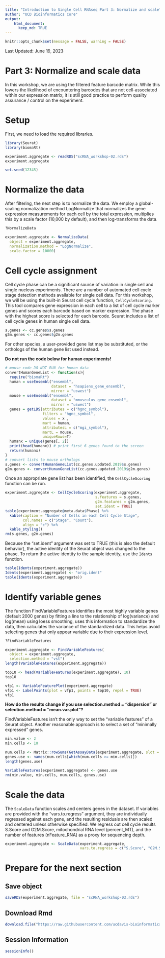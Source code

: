 ```yaml
---
title: "Introduction to Single Cell RNAseq Part 3: Normalize and scale"
author: "UCD Bioinformatics Core"
output:
    html_document:
      keep_md: TRUE
---
```


```r
knitr::opts_chunk$set(message = FALSE, warning = FALSE)
```

Last Updated: June 19, 2023

# Part 3: Normalize and scale data

In this workshop, we are using the filtered feature barcode matrix. While this lowers the likelihood of encountering barcodes that are not cell-associated within our expression matrix, it is still good practice to perform quality assurance / control on the experiment.

# Setup

First, we need to load the required libraries.

```r
library(Seurat)
library(biomaRt)
```

```r
experiment.aggregate <- readRDS("scRNA_workshop-02.rds")
experiment.aggregate
```

```r
set.seed(12345)
```


# Normalize the data

After filtering, the next step is to normalize the data. We employ a global-scaling normalization method LogNormalize that normalizes the gene expression measurements for each cell by the total expression, multiplies this by a scale factor (10,000 by default), and then log-transforms the data.

```r
?NormalizeData
```

```r
experiment.aggregate <- NormalizeData(
  object = experiment.aggregate,
  normalization.method = "LogNormalize",
  scale.factor = 10000)
```

# Cell cycle assignment
Cell cycle phase can be a significant source of variation in single cell and single nucleus experiments. There are a number of automated cell cycle stage detection methods available for single cell data. For this workshop, we will be using the built-in Seurat cell cycle function, `CellCycleScoring`. This tool compares gene expression in each cell to a list of cell cycle marker genes and scores each barcode based on marker expression. The phase with the highest score is selected for each barcode. Seurat includes a list of cell cycle genes in human single cell data.

```r
s.genes <- cc.genes$s.genes
g2m.genes <- cc.genes$g2m.genes
```

For other species, a user-provided gene list may be substituted, or the orthologs of the human gene list used instead.

**Do not run the code below for human experiments!**
```r
# mouse code DO NOT RUN for human data
convertHumanGeneList <- function(x){
  require("biomaRt")
  human = useEnsembl("ensembl",
                     dataset = "hsapiens_gene_ensembl",
                     mirror = "uswest")
  mouse = useEnsembl("ensembl",
                     dataset = "mmusculus_gene_ensembl",
                     mirror = "uswest")
  genes = getLDS(attributes = c("hgnc_symbol"),
                 filters = "hgnc_symbol",
                 values = x ,
                 mart = human,
                 attributesL = c("mgi_symbol"),
                 martL = mouse,
                 uniqueRows=T)
  humanx = unique(genes[, 2])
  print(head(humanx)) # print first 6 genes found to the screen
  return(humanx)
}
# convert lists to mouse orthologs
s.genes <- convertHumanGeneList(cc.genes.updated.2019$s.genes)
g2m.genes <- convertHumanGeneList(cc.genes.updated.2019$g2m.genes)
```

Once an appropriate gene list has been identified, the `CellCycleScoring` function can be run.

```r
experiment.aggregate <- CellCycleScoring(experiment.aggregate,
                                         s.features = s.genes,
                                         g2m.features = g2m.genes,
                                         set.ident = TRUE)
table(experiment.aggregate@meta.data$Phase) %>%
  kable(caption = "Number of Cells in each Cell Cycle Stage",
        col.names = c("Stage", "Count"),
        align = "c") %>%
  kable_styling()
rm(s.genes, g2m.genes)
```

Because the "set.ident" argument was set to TRUE (this is also the default behavior), the active identity of the Seurat object was changed to the phase. To return the active identity to the sample identity, use the `Idents` function.

```r
table(Idents(experiment.aggregate))
Idents(experiment.aggregate) <- "orig.ident"
table(Idents(experiment.aggregate))
```


# Identify variable genes

The function FindVariableFeatures identifies the most highly variable genes (default 2000 genes) by fitting a line to the relationship of log(variance) and log(mean) using loess smoothing, uses this information to standardize the data, then calculates the variance of the standardized data.  This helps avoid selecting genes that only appear variable due to their expression level.

```r
?FindVariableFeatures
```

```r
experiment.aggregate <- FindVariableFeatures(
  object = experiment.aggregate,
  selection.method = "vst")
length(VariableFeatures(experiment.aggregate))

top10 <- head(VariableFeatures(experiment.aggregate), 10)
top10

vfp1 <- VariableFeaturePlot(experiment.aggregate)
vfp1 <- LabelPoints(plot = vfp1, points = top10, repel = TRUE)
vfp1
```

**How do the results change if you use selection.method = "dispersion" or selection.method = "mean.var.plot"?**

FindVariableFeatures isn't the only way to set the "variable features" of a Seurat object. Another reasonable approach is to select a set of "minimally expressed" genes.

```r
min.value <- 2
min.cells <- 10

num.cells <- Matrix::rowSums(GetAssayData(experiment.aggregate, slot = "count") > min.value)
genes.use <- names(num.cells[which(num.cells >= min.cells)])
length(genes.use)

VariableFeatures(experiment.aggregate) <- genes.use
rm(min.value, min.cells, num.cells, genes.use)
```


# Scale the data

The `ScaleData` function scales and centers genes in the dataset. If variables are provided with the "vars.to.regress" argument, they are individually regressed against each gene, and the resulting residuals are then scaled and centered unless otherwise specified. We regress out cell cycle results S.Score and G2M.Score, mitochondrial RNA level (percent_MT), and the number of features (nFeature_RNA) as a proxy for sequencing depth.

```r
experiment.aggregate <- ScaleData(experiment.aggregate,
                                  vars.to.regress = c("S.Score", "G2M.Score", "percent_MT", "nFeature_RNA"))
```

# Prepare for the next section

## Save object
```r
saveRDS(experiment.aggregate, file = "scRNA_workshop-03.rds")
```

## Download Rmd
```r
download.file("https://raw.githubusercontent.com/ucdavis-bioinformatics-training/2023-December-Single-Cell-RNA-Seq-Analysis/main/data_analysis/04-dimensionality_reduction.Rmd", "03-dimensionality_reduction.Rmd")
```

## Session Information
```r
sessionInfo()
```
